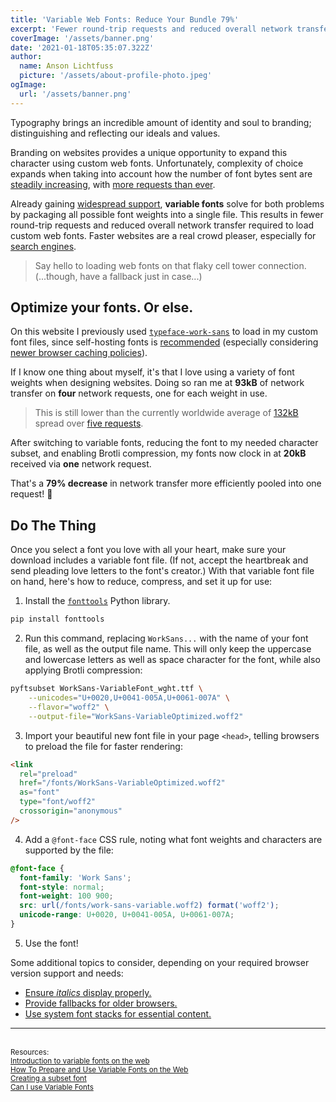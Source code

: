 ```yaml
---
title: 'Variable Web Fonts: Reduce Your Bundle 79%'
excerpt: 'Fewer round-trip requests and reduced overall network transfer make variable web fonts a total win. Learn how to use and optimize variable fonts to make your next project more beautiful than ever.'
coverImage: '/assets/banner.png'
date: '2021-01-18T05:35:07.322Z'
author:
  name: Anson Lichtfuss
  picture: '/assets/about-profile-photo.jpeg'
ogImage:
  url: '/assets/banner.png'
---
```


Typography brings an incredible amount of identity and soul to branding; distinguishing and reflecting our ideals and values.

Branding on websites provides a unique opportunity to expand this character using custom web fonts. Unfortunately, complexity of choice expands when taking into account how the number of font bytes sent are [steadily increasing](https://httparchive.org/reports/page-weight#bytesFont), with [more requests than ever](https://httparchive.org/reports/page-weight#reqFont).

Already gaining [widespread support](https://caniuse.com/variable-fonts), **variable fonts** solve for both problems by packaging all possible font weights into a single file. This results in fewer round-trip requests and reduced overall network transfer required to load custom web fonts. Faster websites are a real crowd pleaser, especially for [search engines](https://developers.google.com/web/updates/2018/07/search-ads-speed).

> Say hello to loading web fonts on that flaky cell tower connection. (...though, have a fallback just in case...)

## Optimize your fonts. Or else.

On this website I previously used [`typeface-work-sans`](https://www.npmjs.com/package/typeface-work-sans) to load in my custom font files, since self-hosting fonts is [recommended](https://www.tunetheweb.com/blog/should-you-self-host-google-fonts/) (especially considering [newer browser caching policies](https://developers.google.com/web/updates/2020/10/http-cache-partitioning)).

If I know one thing about myself, it's that I love using a variety of font weights when designing websites. Doing so ran me at **93kB** of network transfer on **four** network requests, one for each weight in use.

> This is still lower than the currently worldwide average of [132kB](https://httparchive.org/reports/page-weight#bytesFont) spread over [five requests](https://httparchive.org/reports/page-weight#reqFont).

After switching to variable fonts, reducing the font to my needed character subset, and enabling Brotli compression, my fonts now clock in at **20kB** received via **one** network request.

That's a **79% decrease** in network transfer more efficiently pooled into one request! 🎉

## Do The Thing

Once you select a font you love with all your heart, make sure your download includes a variable font file. (If not, accept the heartbreak and send pleading love letters to the font's creator.) With that variable font file on hand, here's how to reduce, compress, and set it up for use:

1. Install the [`fonttools`](https://github.com/fonttools/fonttools) Python library.

```bash
pip install fonttools
```

2. Run this command, replacing `WorkSans...` with the name of your font file, as well as the output file name. This will only keep the uppercase and lowercase letters as well as space character for the font, while also applying Brotli compression:

```bash
pyftsubset WorkSans-VariableFont_wght.ttf \
    --unicodes="U+0020,U+0041-005A,U+0061-007A" \
    --flavor="woff2" \
    --output-file="WorkSans-VariableOptimized.woff2"
```

3. Import your beautiful new font file in your page `<head>`, telling browsers to preload the file for faster rendering:

```html
<link
  rel="preload"
  href="/fonts/WorkSans-VariableOptimized.woff2"
  as="font"
  type="font/woff2"
  crossorigin="anonymous"
/>
```

4. Add a `@font-face` CSS rule, noting what font weights and characters are supported by the file:

```css
@font-face {
  font-family: 'Work Sans';
  font-style: normal;
  font-weight: 100 900;
  src: url(/fonts/work-sans-variable.woff2) format('woff2');
  unicode-range: U+0020, U+0041-005A, U+0061-007A;
}
```

5. Use the font!

Some additional topics to consider, depending on your required browser version support and needs:

- [Ensure _italics_ display properly.](https://rwt.io/typography-tips/getting-bent-current-state-italics-variable-font-support)
- [Provide fallbacks for older browsers.](https://codepen.io/glyphe/pen/XxZzYV)
- [Use system font stacks for essential content.](https://systemfontstack.com)

---

<br />
<sup>Resources:</sup>
<br />
<sup>
  <a href="https://web.dev/variable-fonts/">
    Introduction to variable fonts on the web
  </a>
</sup>
<br />
<sup>
  <a href="https://thetrevorharmon.com/blog/how-to-prepare-and-use-variable-fonts-on-the-web">
    How To Prepare and Use Variable Fonts on the Web
  </a>
</sup>
<br />
<sup>
  <a href="https://michaeljherold.com/2015/05/04/creating-a-subset-font/">
    Creating a subset font
  </a>
</sup>
<br />
<sup>
  <a href="https://caniuse.com/variable-fonts">Can I use Variable Fonts</a>
</sup>
